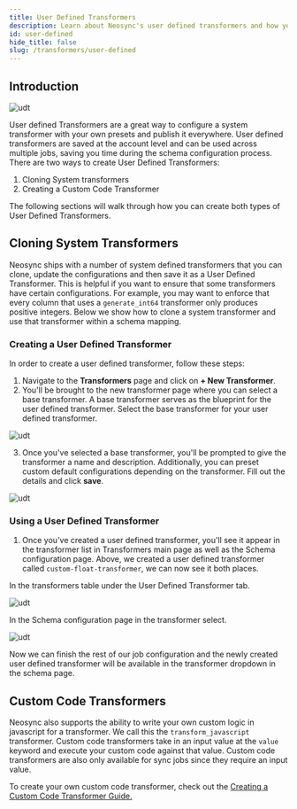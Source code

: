 ```yaml
---
title: User Defined Transformers
description: Learn about Neosync's user defined transformers and how you can create one to implement custom anonymization logic
id: user-defined
hide_title: false
slug: /transformers/user-defined
---
```


## Introduction

![udt](https://assets.nucleuscloud.com/neosync/docs/user-defined-transformers-home.png)

User defined Transformers are a great way to configure a system transformer with your own presets and publish it everywhere. User defined transformers are saved at the account level and
can be used across multiple jobs, saving you time during the schema configuration process. There are two ways to create User Defined Transformers:

1. Cloning System transformers
2. Creating a Custom Code Transformer

The following sections will walk through how you can create both types of User Defined Transformers.

## Cloning System Transformers

Neosync ships with a number of system defined transformers that you can clone, update the configurations and then save it as a User Defined Transformer. This is helpful if you want to ensure that some transformers have certain configurations. For example, you may want to enforce that every column that uses a `generate_int64` transformer only produces positive integers. Below we show how to clone a system transformer and use that transformer within a schema mapping.

### Creating a User Defined Transformer

In order to create a user defined transformer, follow these steps:

1. Navigate to the **Transformers** page and click on **+ New Transformer**.
2. You'll be brought to the new transformer page where you can select a base transformer. A base transformer serves as the blueprint for the user defined transformer. Select the base transformer for your user defined transformer.

![udt](https://assets.nucleuscloud.com/neosync/docs/udt-new.png)

3. Once you've selected a base transformer, you'll be prompted to give the transformer a name and description. Additionally, you can preset custom default configurations depending on the transformer. Fill out the details and click **save**.

![udt](https://assets.nucleuscloud.com/neosync/docs/udt-new-float.png)

### Using a User Defined Transformer

1. Once you've created a user defined transformer, you'll see it appear in the transformer list in Transformers main page as well as the Schema configuration page. Above, we created a user defined transformer
   called `custom-float-transformer`, we can now see it both places.

In the transformers table under the User Defined Transformer tab.

![udt](https://assets.nucleuscloud.com/neosync/docs/udt-new-float-home-page.png)

In the Schema configuration page in the transformer select.

![udt](https://assets.nucleuscloud.com/neosync/docs/udt-schema-page.png)

Now we can finish the rest of our job configuration and the newly created user defined transformer will be available in the transformer dropdown in the schema page.

## Custom Code Transformers

Neosync also supports the ability to write your own custom logic in javascript for a transformer. We call this the `transform_javascript` transformer. Custom code transformers take in an input value at the `value` keyword and execute your custom code against that value. Custom code transformers are also only available for sync jobs since they require an input value.

To create your own custom code transformer, check out the [Creating a Custom Code Transformer Guide.](/guides/custom-code-transformers)
